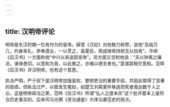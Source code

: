 ```yaml
---
---
---
```

title: 汉明帝评论
---



明帝是东汉时期一位有作为的皇帝。薛莹《汉纪》对他极力称赞，说他“及临万几，约身率礼，恭奉遗业，一以贯之，虽夏启，周成继体持统无以加焉”。华峤《后汉书》一方面称他“中兴以来追踪宣帝”。另方面又含刺地说：“夫以钟离之廉法，谏诤恳切，以宽和为首，以此推之，亦难以德言者也。”意谓其稍欠宽和。范晔《后汉书》评汉明帝，也有这个意思。

执法严明，严于驭下是汉明帝加强皇权、整顿吏治的重要手段，并因此取得了显著的政绩。但执法过严，以致发生冤狱，如楚王刘英案件株连而死者竟达数千人之众，这是明帝政治之累，范晔《后汉书》所谓“弘人之度未优”这个批评基本上是符合历史事实的。后来司马光撰《资治通鉴》大体沿袭范史的观点。